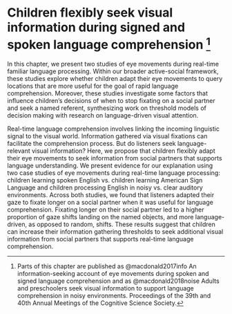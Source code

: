 # Children flexibly seek visual information during signed and spoken language comprehension ^[Parts of this chapter are published as @macdonald2017info An information-seeking account of eye movements during spoken and signed language comprehension and as @macdonald2018noise Adults and preschoolers seek visual information to support language comprehension in noisy environments. Proceedings of the 39th and 40th Annual Meetings of the Cognitive Science Society.]

\chaptermark{Information seeking in spoken and signed language} 

In this chapter, we present two studies of eye movements during real-time familiar language processing. Within our broader active-social framework, these studies explore whether children adapt their eye movements to query locations that are more useful for the goal of rapid language comprehension. Moreover, these studies investigate some factors that influence children's decisions of when to stop fixating on a social partner and seek a named referent, synthesizing work on threshold models of decision making with research on language-driven visual attention. 

Real-time language comprehension involves linking the incoming linguistic signal to the visual world. Information gathered via visual fixations can facilitate the comprehension process. But do listeners seek language-relevant visual information? Here, we propose that children flexibly adapt their eye movements to seek information from social partners that supports language understanding. We present evidence for our explanation using two case studies of eye movements during real-time language processing: children learning spoken English vs. children learning American Sign Language and children processing English in noisy vs. clear auditory environments. Across both studies, we found that listeners adapted their gaze to fixate longer on a social partner when it was useful for language comprehension. Fixating longer on their social partner led to a higher proportion of gaze shifts landing on the named objects, and more language-driven, as opposed to random, shifts. These results suggest that children can increase their information gathering thresholds to seek additional visual information from social partners that supports real-time language comprehension.
